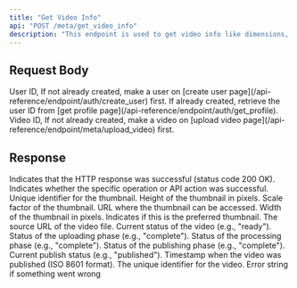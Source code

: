 ```yaml
---
title: "Get Video Info"
api: "POST /meta/get_video_info"
description: "This endpoint is used to get video info like dimensions, thumbnail, source url, etc."
---
```


## Request Body

<ParamField body="userId" type="string" required>
	User ID, If not already created, make a user on [create user
	page](/api-reference/endpoint/auth/create_user) first. If already created,
	retrieve the user ID from [get profile
	page](/api-reference/endpoint/auth/get_profile).
</ParamField>

<ParamField body="videoId" type="string" required>
	Video ID, If not already created, make a video on [upload video
	page](/api-reference/endpoint/meta/upload_video) first.
</ParamField>

## Response

<ResponseField name="success" type="boolean">
	Indicates that the HTTP response was successful (status code 200 OK).
</ResponseField>

<ResponseField name="results" type="object">
	<Expandable title="Results Object">
		<ResponseField name="success" type="boolean">
			Indicates whether the specific operation or API action was
			successful.
		</ResponseField>
		<ResponseField name="video" type="object">
			<Expandable title="Video Object">
				<ResponseField name="thumbnails" type="object">
					<Expandable title="Thumbnails Object">
						<ResponseField name="data" type="object[]">
							<Expandable title="Thumbnail Data Array">
								<Expandable title="Thumbnail Object">
									<ResponseField name="id" type="string">
										Unique identifier for the thumbnail.
									</ResponseField>
									<ResponseField name="height" type="number">
										Height of the thumbnail in pixels.
									</ResponseField>
									<ResponseField name="scale" type="number">
										Scale factor of the thumbnail.
									</ResponseField>
									<ResponseField name="uri" type="string">
										URL where the thumbnail can be accessed.
									</ResponseField>
									<ResponseField name="width" type="number">
										Width of the thumbnail in pixels.
									</ResponseField>
									<ResponseField
										name="is_preferred"
										type="boolean"
									>
										Indicates if this is the preferred
										thumbnail.
									</ResponseField>
								</Expandable>
							</Expandable>
						</ResponseField>
					</Expandable>
				</ResponseField>
				<ResponseField name="source" type="string">
					The source URL of the video file.
				</ResponseField>
				<ResponseField name="status" type="object">
					<Expandable title="Status Object">
						<ResponseField name="video_status" type="string">
							Current status of the video (e.g., "ready").
						</ResponseField>
						<ResponseField name="uploading_phase" type="object">
							<Expandable title="Uploading Phase Object">
								<ResponseField name="status" type="string">
									Status of the uploading phase (e.g.,
									"complete").
								</ResponseField>
							</Expandable>
						</ResponseField>
						<ResponseField name="processing_phase" type="object">
							<Expandable title="Processing Phase Object">
								<ResponseField name="status" type="string">
									Status of the processing phase (e.g.,
									"complete").
								</ResponseField>
							</Expandable>
						</ResponseField>
						<ResponseField name="publishing_phase" type="object">
							<Expandable title="Publishing Phase Object">
								<ResponseField name="status" type="string">
									Status of the publishing phase (e.g.,
									"complete").
								</ResponseField>
								<ResponseField
									name="publish_status"
									type="string"
								>
									Current publish status (e.g., "published").
								</ResponseField>
								<ResponseField
									name="publish_time"
									type="string"
								>
									Timestamp when the video was published (ISO
									8601 format).
								</ResponseField>
							</Expandable>
						</ResponseField>
					</Expandable>
				</ResponseField>
				<ResponseField name="id" type="string">
					The unique identifier for the video.
				</ResponseField>
			</Expandable>
		</ResponseField>
		<ResponseField name="error" type="string">
			Error string if something went wrong
		</ResponseField>
	</Expandable>
</ResponseField>
